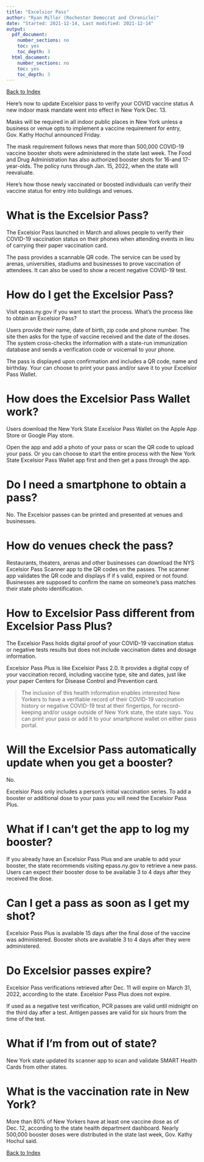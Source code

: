```yaml
---
title: "Excelsior Pass"
author: "Ryan Miller (Rochester Democrat and Chronicle)"
date: "Started: 2021-12-14, Last modified: 2021-12-14"
output:
  pdf_document:
    number_sections: no
    toc: yes
    toc_depth: 3
  html_document:
    number_sections: no
    toc: yes
    toc_depth: 3
---
```


[Back to Index](../README.html)

Here's now to update Excelsior pass to verify your COVID vaccine status
A new indoor mask mandate went into effect in New York Dec. 13.

Masks will be required in all indoor public places in New York unless
a business or venue opts to implement a vaccine requirement for entry,
Gov. Kathy Hochul announced Friday.

The mask requirement follows news that more than 500,000 COVID-19
vaccine booster shots were administered in the state last week.
The Food and Drug Administration has also authorized booster shots for
16-and 17-year-olds. The policy runs through Jan. 15, 2022, when the
state will reevaluate.

Here’s how those newly vaccinated or boosted individuals can verify
their vaccine status for entry into buildings and venues.

# What is the Excelsior Pass?

The Excelsior Pass launched in March and allows people to verify their
COVID-19 vaccination status on their phones when attending events in
lieu of carrying their paper vaccination card.

The pass provides a scannable QR code. The service can be used by
arenas, universities, stadiums and businesses to prove vaccination
of attendees. It can also be used to show a recent negative COVID-19
test.

# How do I get the Excelsior Pass?

Visit epass.ny.gov if you want to start the process.
What’s the process like to obtain an Excelsior Pass?

Users provide their name, date of birth, zip code and phone number.
The site then asks for the type of vaccine received and the date of
the doses. The system cross-checks the information with a state-run
immunization database and sends a verification code or voicemail to
your phone.

The pass is displayed upon confirmation and includes a QR code, name
and birthday. Your can choose to print your  pass and/or save it to
your Excelsior Pass Wallet.

# How does the Excelsior Pass Wallet work?

Users download the New York State Excelsior Pass Wallet on the Apple App
Store or Google Play store.

Open the app and add a photo of your pass or scan the QR code to upload
your pass. Or you can choose to start the entire process with the New
York State Excelsior Pass Wallet app first and then get a pass through
the app.

# Do I need a smartphone to obtain a pass?

No. The Excelsior passes can be printed and presented at venues and
businesses.

# How do venues check the pass?

Restaurants, theaters, arenas and other businesses can download the NYS
Excelsior Pass Scanner app to the QR codes on the passes. The scanner
app validates the QR code and displays if if s valid, expired or not
found. Businesses are supposed to confirm the name on someone’s pass
matches their state photo identification.

# How to Excelsior Pass different from Excelsior Pass Plus?

The Excelsior Pass holds digital proof of your COVID-19 vaccination
status or negative tests results but does not include vaccination
dates and dosage information.

Excelsior Pass Plus is like Excelsior Pass 2.0. It provides a digital
copy of your vaccination record, including vaccine type, site and dates,
just like your paper Centers for Disease Control and Prevention card.

> The inclusion of this health information enables interested New Yorkers
> to have a verifiable record of their COVID-19 vaccination history or
> negative COVID-19 test at their fingertips, for record-keeping and/or
> usage outside of New York state, the state says.
> You can print your pass or add it to your smartphone wallet on either
> pass portal.

# Will the Excelsior Pass automatically update when you get a booster?

No.

Excelsior Pass only includes a person's initial vaccination series.
To add a booster or additional dose to your pass you will need the
Excelsior Pass Plus.

# What if I can’t get the app to log my booster?

If you already have an Excelsior Pass Plus and are unable to add your
booster, the state recommends visiting epass.ny.gov to retrieve a new
pass. Users can expect their booster dose to be available 3 to 4 days
after they received the dose.

# Can I get a pass as soon as I get my shot?

Excelsior Pass Plus is available 15 days after the final dose of the
vaccine was administered. Booster shots are available 3 to 4 days
after they were administered.

# Do Excelsior passes expire?

Excelsior Pass verifications retrieved after Dec. 11 will expire on
March 31, 2022, according to the state. Excelsior Pass Plus does
not expire.

If used as a negative test verification, PCR passes are valid until
midnight on the third day after a test. Antigen passes are valid for
six hours from the time of the test.

# What if I’m from out of state?

New York state updated its scanner app to scan and validate SMART Health
Cards from other states.

# What is the vaccination rate in New York?

More than 80% of New Yorkers have at least one vaccine dose as of
Dec. 12, according to the state health department dashboard. Nearly
500,000 booster doses were distributed in the state last week,
Gov. Kathy Hochul said.


[Back to Index](../README.html)
